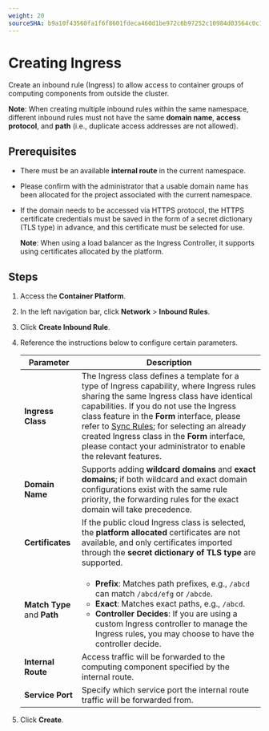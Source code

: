 ```yaml
---
weight: 20
sourceSHA: b9a10f43560fa1f6f8601fdeca460d1be972c6b97252c10984d03564c0c15d45
---
```


# Creating Ingress

Create an inbound rule (Ingress) to allow access to container groups of computing components from outside the cluster.

**Note**: When creating multiple inbound rules within the same namespace, different inbound rules must not have the same **domain name**, **access protocol**, and **path** (i.e., duplicate access addresses are not allowed).

## Prerequisites

- There must be an available **internal route** in the current namespace.

- Please confirm with the administrator that a usable domain name has been allocated for the project associated with the current namespace.

- If the domain needs to be accessed via HTTPS protocol, the HTTPS certificate credentials must be saved in the form of a secret dictionary (TLS type) in advance, and this certificate must be selected for use.

  **Note**: When using a load balancer as the Ingress Controller, it supports using certificates allocated by the platform.

## Steps

1. Access the **Container Platform**.

2. In the left navigation bar, click **Network** > **Inbound Rules**.

3. Click **Create Inbound Rule**.

4. Reference the instructions below to configure certain parameters.

   | Parameter          | Description                                                                                                                                                                                             |
   | ----------------- | ----------------------------------------------------------------------------------------------------------------------------------------------------------------------------------------------------- |
   | **Ingress Class**        | The Ingress class defines a template for a type of Ingress capability, where Ingress rules sharing the same Ingress class have identical capabilities. If you do not use the Ingress class feature in the **Form** interface, please refer to [Sync Rules](./ingress_rule.mdx); for selecting an already created Ingress class in the **Form** interface, please contact your administrator to enable the relevant features.               |
   | **Domain Name**      | Supports adding **wildcard domains** and **exact domains**; if both wildcard and exact domain configurations exist with the same rule priority, the forwarding rules for the exact domain will take precedence.                                                                                                            |
   | **Certificates**       | If the public cloud Ingress class is selected, the **platform allocated** certificates are not available, and only certificates imported through the **secret dictionary of TLS type** are supported.                                                                                                                  |
   | **Match Type** and **Path** | <ul><li>**Prefix**: Matches path prefixes, e.g., `/abcd` can match `/abcd/efg` or `/abcde`.</li><li>**Exact**: Matches exact paths, e.g., `/abcd`.</li><li>**Controller Decides**: If you are using a custom Ingress controller to manage the Ingress rules, you may choose to have the controller decide.</li></ul> |
   | **Internal Route**    | Access traffic will be forwarded to the computing component specified by the internal route.                                                                                                                                                               |
   | **Service Port**      | Specify which service port the internal route traffic will be forwarded from.                                                                                                                                                                               |

5. Click **Create**.
